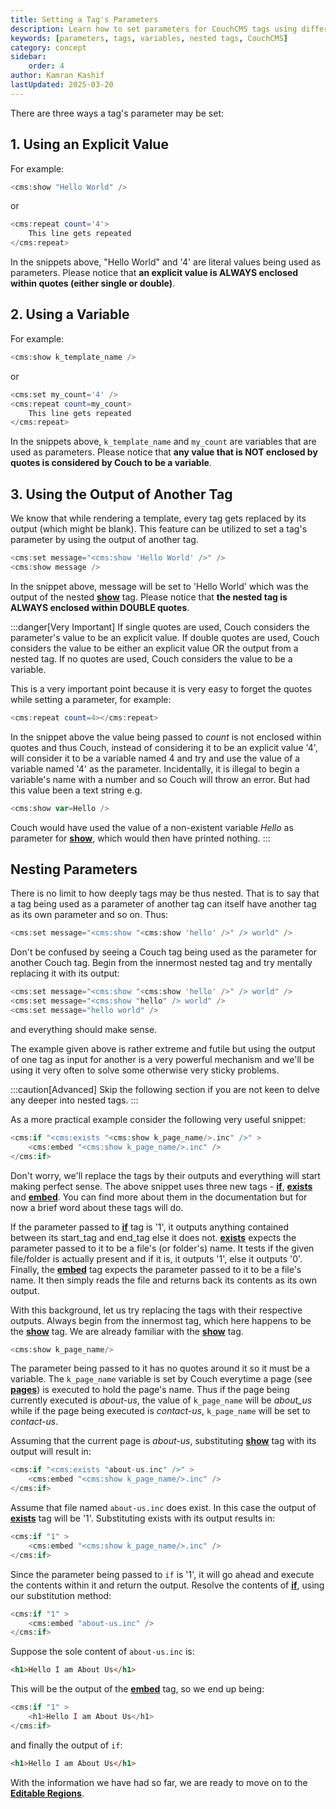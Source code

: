 ```yaml
---
title: Setting a Tag's Parameters
description: Learn how to set parameters for CouchCMS tags using different methods
keywords: [parameters, tags, variables, nested tags, CouchCMS]
category: concept
sidebar:
    order: 4
author: Kamran Kashif
lastUpdated: 2025-03-20
---
```


There are three ways a tag's parameter may be set:

## 1. Using an Explicit Value

For example:

```php
<cms:show "Hello World" />
```

or

```php
<cms:repeat count='4'>
    This line gets repeated
</cms:repeat>
```

In the snippets above, "Hello World" and '4' are literal values being used as parameters.
Please notice that **an explicit value is ALWAYS enclosed within quotes (either single or double)**.

## 2. Using a Variable

For example:

```php
<cms:show k_template_name />
```

or

```php
<cms:set my_count='4' />
<cms:repeat count=my_count>
    This line gets repeated
</cms:repeat>
```

In the snippets above, `k_template_name` and `my_count` are variables that are used as parameters.
Please notice that **any value that is NOT enclosed by quotes is considered by Couch to be a variable**.

## 3. Using the Output of Another Tag

We know that while rendering a template, every tag gets replaced by its output (which might be blank).
This feature can be utilized to set a tag's parameter by using the output of another tag.

```php
<cms:set message="<cms:show 'Hello World' />" />
<cms:show message />
```

In the snippet above, message will be set to 'Hello World' which was the output of the nested [**show**](../../tags-reference/show/) tag.
Please notice that **the nested tag is ALWAYS enclosed within DOUBLE quotes**.

:::danger[Very Important]
If single quotes are used, Couch considers the parameter's value to be an explicit value.
If double quotes are used, Couch considers the value to be either an explicit value OR the output from a nested tag.
If no quotes are used, Couch considers the value to be a variable.

This is a very important point because it is very easy to forget the quotes while setting a parameter, for example:

```php
<cms:repeat count=4></cms:repeat>
```

In the snippet above the value being passed to *count* is not enclosed within quotes and thus Couch, instead of considering it to be an explicit value '4', will consider it to be a variable named 4 and try and use the value of a variable named '4' as the parameter. Incidentally, it is illegal to begin a variable's name with a number and so Couch will throw an error. But had this value been a text string e.g.

```php
<cms:show var=Hello />
```

Couch would have used the value of a non-existent variable *Hello* as parameter for [**show**](../../tags-reference/show/), which would then have printed nothing.
:::

## Nesting Parameters

There is no limit to how deeply tags may be thus nested. That is to say that a tag being used as a parameter of another tag can itself have another tag as its own parameter and so on. Thus:

```php
<cms:set message="<cms:show "<cms:show 'hello' />" /> world" />
```

Don't be confused by seeing a Couch tag being used as the parameter for another Couch tag.
Begin from the innermost nested tag and try mentally replacing it with its output:

```php
<cms:set message="<cms:show "<cms:show 'hello' />" /> world" />
<cms:set message="<cms:show "hello" /> world" />
<cms:set message="hello world" />
```

and everything should make sense.

The example given above is rather extreme and futile but using the output of one tag as input for another is a very powerful mechanism and we'll be using it very often to solve some otherwise very sticky problems.

:::caution[Advanced]
Skip the following section if you are not keen to delve any deeper into nested tags.
:::

As a more practical example consider the following very useful snippet:

```php
<cms:if "<cms:exists "<cms:show k_page_name/>.inc" />" >
    <cms:embed "<cms:show k_page_name/>.inc" />
</cms:if>
```

Don't worry, we'll replace the tags by their outputs and everything will start making perfect sense.
The above snippet uses three new tags - [**if**](../../tags-reference/if/), [**exists**](../../tags-reference/exists/) and [**embed**](../../tags-reference/embed/).
You can find more about them in the documentation but for now a brief word about these tags will do.

If the parameter passed to [**if**](../../tags-reference/if/) tag is '1', it outputs anything contained between its start_tag and end_tag else it does not.
[**exists**](../../tags-reference/exists/) expects the parameter passed to it to be a file's (or folder's) name. It tests if the given file/folder is actually present and if it is, it outputs '1', else it outputs '0'.
Finally, the [**embed**](../../tags-reference/embed/) tag expects the parameter passed to it to be a file's name. It then simply reads the file and returns back its contents as its own output.

With this background, let us try replacing the tags with their respective outputs.
Always begin from the innermost tag, which here happens to be the [**show**](../../tags-reference/show/) tag.
We are already familiar with the [**show**](../../tags-reference/show/) tag.

```php
<cms:show k_page_name/>
```

The parameter being passed to it has no quotes around it so it must be a variable.
The `k_page_name` variable is set by Couch everytime a page (see [**pages**](../cloned-pages/)) is executed to hold the page's name. Thus if the page being currently executed is *about-us*, the value of `k_page_name` will be *about_us* while if the page being executed is *contact-us*, `k_page_name` will be set to *contact-us*.

Assuming that the current page is *about-us*, substituting [**show**](../../tags-reference/show/) tag with its output will result in:

```php
<cms:if "<cms:exists "about-us.inc" />" >
    <cms:embed "<cms:show k_page_name/>.inc" />
</cms:if>
```

Assume that file named `about-us.inc` does exist. In this case the output of [**exists**](../../tags-reference/exists/) tag will be '1'. Substituting exists with its output results in:

```php
<cms:if "1" >
    <cms:embed "<cms:show k_page_name/>.inc" />
</cms:if>
```

Since the parameter being passed to `if` is '1', it will go ahead and execute the contents within it and return the output.
Resolve the contents of [**if**](../../tags-reference/if/), using our substitution method:

```php
<cms:if "1" >
    <cms:embed "about-us.inc" />
</cms:if>
```

Suppose the sole content of `about-us.inc` is:

```html
<h1>Hello I am About Us</h1>
```

This will be the output of the [**embed**](../../tags-reference/embed/) tag, so we end up being:

```php
<cms:if "1" >
    <h1>Hello I am About Us</h1>
</cms:if>
```

and finally the output of `if`:

```html
<h1>Hello I am About Us</h1>
```

With the information we have had so far, we are ready to move on to the [**Editable Regions**](../editable-regions/).
